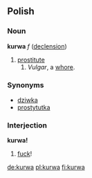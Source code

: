 ==Polish==
===Noun===
'''kurwa''' ''f'' ([[Wiktionary Appendix:Polish hard feminine noun declension|declension]])
# [[prostitute]]
## ''Vulgar'', a [[whore]].

===Synonyms===
*[[dziwka]]
*[[prostytutka]]


===Interjection===
'''kurwa!''' 
# [[fuck]]!

[[de:kurwa]]
[[pl:kurwa]]
[[fi:kurwa]]